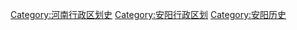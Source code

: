 [[Category:河南行政区划史|Category:河南行政区划史]]
[[Category:安阳行政区划|Category:安阳行政区划]]
[[Category:安阳历史|Category:安阳历史]]